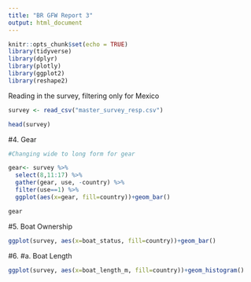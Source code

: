```yaml
---
title: "BR GFW Report 3"
output: html_document
---
```


```r
knitr::opts_chunk$set(echo = TRUE)
library(tidyverse)
library(dplyr)
library(plotly)
library(ggplot2)
library(reshape2)
```

Reading in the survey, filtering only for Mexico
```r
survey <- read_csv("master_survey_resp.csv")

head(survey)
```
#4. Gear
```r
#Changing wide to long form for gear

gear<- survey %>% 
  select(8,11:17) %>% 
  gather(gear, use, -country) %>% 
  filter(use==1) %>% 
  ggplot(aes(x=gear, fill=country))+geom_bar()

gear
```
#5. Boat Ownership
```r
ggplot(survey, aes(x=boat_status, fill=country))+geom_bar()
```
#6.
#a. Boat Length
```r
ggplot(survey, aes(x=boat_length_m, fill=country))+geom_histogram()


```
```r

```

